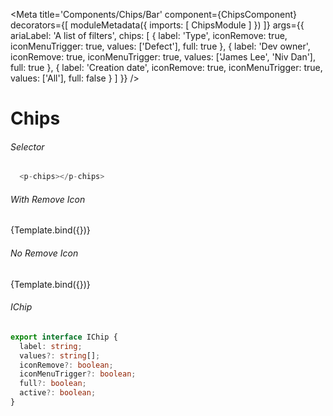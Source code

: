 
<Meta title='Components/Chips/Bar'
  component={ChipsComponent}
  decorators={[
    moduleMetadata({
      imports: [
        ChipsModule
      ]
    })
  ]}
  args={{ 
    ariaLabel: 'A list of filters',
    chips: [
      {
        label: 'Type',
        iconRemove: true,
        iconMenuTrigger: true,
        values: ['Defect'],
        full: true
      },
      {
        label: 'Dev owner',
        iconRemove: true,
        iconMenuTrigger: true,
        values: ['James Lee', 'Niv Dan'],
        full: true
      },
      {
        label: 'Creation date',
        iconRemove: true,
        iconMenuTrigger: true,
        values: ['All'],
        full: false
      }
    ]
  }}
/>


# Chips

###### Selector
```ts
  <p-chips></p-chips>
```
###### With Remove Icon
<Canvas>
  <Story name="With Remove Icon"
    args={{
    }}>
    {Template.bind({})}
  </Story>
</Canvas>

###### No Remove Icon
<Canvas>
  <Story name="No Remove Icon"
    args={{
      chips: [
        {
          label: 'Type',
          iconRemove: false,
          iconMenuTrigger: true,
          values: ['Defect'],
          full: true
        },
        {
          label: 'Dev owner',
          iconRemove: false,
          iconMenuTrigger: true,
          values: ['James Lee', 'Niv Dan'],
          full: true
        },
        {
          label: 'Creation date',
          iconRemove: false,
          iconMenuTrigger: true,
          values: ['All'],
          full: false
        }
      ]
    }}>
    {Template.bind({})}
  </Story>
</Canvas>

###### IChip
```ts
export interface IChip {
  label: string;
  values?: string[];
  iconRemove?: boolean;
  iconMenuTrigger?: boolean;
  full?: boolean;
  active?: boolean;
}
```